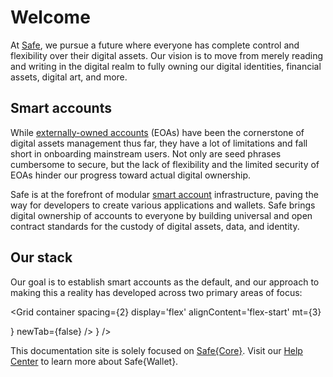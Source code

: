 
# Welcome

At [Safe](https://safe.global), we pursue a future where everyone has complete control and flexibility over their digital assets. Our vision is to move from merely reading and writing in the digital realm to fully owning our digital identities, financial assets, digital art, and more. 

## Smart accounts

While [externally-owned accounts](./glossary.md#externally-owned-account) (EOAs) have been the cornerstone of digital assets management thus far, they have a lot of limitations and fall short in onboarding mainstream users. Not only are seed phrases cumbersome to secure, but the lack of flexibility and the limited security of EOAs hinder our progress toward actual digital ownership.

Safe is at the forefront of modular [smart account](./glossary.md#smart-account) infrastructure, paving the way for developers to create various applications and wallets. Safe brings digital ownership of accounts to everyone by building universal and open contract standards for the custody of digital assets, data, and identity.

## Our stack

Our goal is to establish smart accounts as the default, and our approach to making this a reality has developed across two primary areas of focus:

<Grid
  container
  spacing={2}
  display='flex'
  alignContent='flex-start'
  mt={3}
>
  <Grid item xs={12} md={6} flex="1">
    <CustomCard
      title={'Safe{Core}'}
      description={'The most secure and robust tooling and infrastructure to integrate Safe Smart Account and leverage account abstraction into your product.'}
      url={'./safe-core'}
      icon={<SafeCore />}
      newTab={false}
    />
  </Grid>
  <Grid item xs={12} md={6}>
    <CustomCard
      title={'Safe{Wallet}'}
      description={'Official interface designed for individuals and industries spanning various sectors, ensuring a seamless and secure digital asset management experience.'}
      url={'https://safe.global/wallet'}
      icon={<SafeWallet />}
    />
  </Grid>
</Grid>

This documentation site is solely focused on [Safe\{Core\}](./safe-core.mdx). Visit our [Help Center](https://help.safe.global) to learn more about Safe\{Wallet\}.
